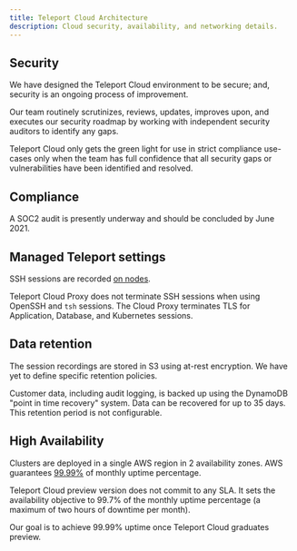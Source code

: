 ```yaml
---
title: Teleport Cloud Architecture
description: Cloud security, availability, and networking details.
---
```


## Security

We have designed the Teleport Cloud environment to be secure; and, security is an ongoing process of improvement.

Our team routinely scrutinizes, reviews, updates, improves upon, and executes our security roadmap by working with independent security auditors to identify any gaps.

Teleport Cloud only gets the green light for use in strict compliance use-cases only when the team has full confidence that all security gaps or vulnerabilities have been identified and resolved.

## Compliance

A SOC2 audit is presently underway and should be concluded by June 2021.

## Managed Teleport settings

SSH sessions are recorded [on nodes](../architecture/nodes.mdx#session-recording).

Teleport Cloud Proxy does not terminate SSH sessions when using OpenSSH and `tsh` sessions. The Cloud Proxy terminates TLS for Application, Database, and Kubernetes sessions.

## Data retention

The session recordings are stored in S3 using at-rest encryption. We have yet to define specific retention policies.

Customer data, including audit logging, is backed up using the DynamoDB "point in time recovery" system. Data can be recovered for up to 35 days. This retention period is not configurable.

## High Availability

Clusters are deployed in a single AWS region in 2 availability zones.
AWS guarantees [99.99%](https://aws.amazon.com/compute/sla/) of monthly uptime percentage.

Teleport Cloud preview version does not commit to any SLA. It sets the availability objective to 99.7% of the monthly uptime percentage (a maximum of two hours of downtime per month).

Our goal is to achieve 99.99% uptime once Teleport Cloud graduates preview.
